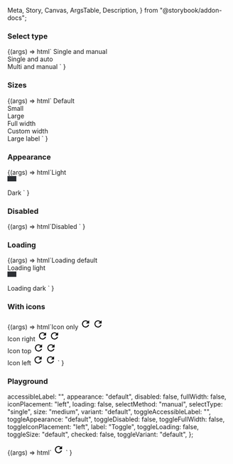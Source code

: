   Meta,
  Story,
  Canvas,
  ArgsTable,
  Description,
} from "@storybook/addon-docs";

<Meta
  title="Web Components/Toggle button group"
  component="ic-toggle-button-group"
/>

<Description markdown={readme} />

### Select type

<Canvas>
  <Story name="Select type" parameters={{ loki: { skip: true } }}>
    {(args) =>
      html`
        <span>Single and manual</span>
        <ic-toggle-button-group
          select-type="single"
          accessible-label="Single and manual select toggle group"
        >
          <ic-toggle-button label="First toggle"></ic-toggle-button>
          <ic-toggle-button label="Second toggle"></ic-toggle-button>
          <ic-toggle-button label="Third toggle"></ic-toggle-button>
        </ic-toggle-button-group>
        <br />
        <span>Single and auto</span>
        <ic-toggle-button-group
          select-method="auto"
          accessible-label="Single and auto select toggle group"
        >
          <ic-toggle-button label="First toggle"></ic-toggle-button>
          <ic-toggle-button label="Second toggle"></ic-toggle-button>
          <ic-toggle-button label="Third toggle"></ic-toggle-button>
        </ic-toggle-button-group>
        <br />
        <span>Multi and manual</span>
        <ic-toggle-button-group
          select-type="multi"
          accessible-label="Multi and manual select toggle group"
        >
          <ic-toggle-button label="First toggle"></ic-toggle-button>
          <ic-toggle-button label="Second toggle"></ic-toggle-button>
          <ic-toggle-button label="Third toggle"></ic-toggle-button>
        </ic-toggle-button-group>
      `
    }
  </Story>
</Canvas>

### Sizes

<Canvas>
  <Story name="Sizes" parameters={{ loki: { skip: true } }}>
    {(args) =>
      html`
        <span>Default</span>
        <ic-toggle-button-group label="Label for single and manual" accessible-label="Single and manual select toggle group">
        <ic-toggle-button label="First toggle"></ic-toggle-button>
        <ic-toggle-button label="Second toggle"></ic-toggle-button>
        <ic-toggle-button label="Third toggle"></ic-toggle-button>
        </ic-toggle-button-group>
        <br />
        <span>Small</span>
        <ic-toggle-button-group size="small" accessible-label="Single and manual select toggle group"
        >
        <ic-toggle-button label="First toggle" size="small"></ic-toggle-button>
        <ic-toggle-button label="Second toggle" size="small"></ic-toggle-button>
        <ic-toggle-button label="Third toggle" size="small"></ic-toggle-button>
        </ic-toggle-button-group>
        <br />
        <span>Large</span>
        <ic-toggle-button-group size="large" accessible-label="Single and manual select toggle group"
        >
        <ic-toggle-button label="First toggle" size="large"></ic-toggle-button>
        <ic-toggle-button label="Second toggle" size="large"></ic-toggle-button>
        <ic-toggle-button label="Third toggle" size="large"></ic-toggle-button>
        </ic-toggle-button-group>
        <br />
        <span>Full width</span>
        <ic-toggle-button-group
          full-width="true" accessible-label="Single and manual select toggle group"
        >
        <ic-toggle-button label="First toggle" full-width="true"></ic-toggle-button>
        <ic-toggle-button label="Second toggle" full-width="true"></ic-toggle-button>
        <ic-toggle-button label="Third toggle" full-width="true"></ic-toggle-button>
        </ic-toggle-button-group>
        <br />
        <span>Custom width</span>
        <ic-toggle-button-group
         style="width: 75%;" label="Label for single and manual" accessible-label="Single and manual select toggle group"
        >
        <ic-toggle-button label="First toggle" class="expand-toggle-group-child"></ic-toggle-button>
        <ic-toggle-button label="Second toggle"></ic-toggle-button>
        <ic-toggle-button label="Third toggle"></ic-toggle-button>
        </ic-toggle-button-group>
        <br />
        <span>Large label</span>
        <ic-toggle-button-group style="width: 40%;" accessible-label="Single and manual select toggle group"
        >
          <ic-toggle-button label="Toggle"></ic-toggle-button>
          <ic-toggle-button label="Toggle with a very very long label"></ic-toggle-button>
        </ic-toggle-button-group>
      `
    }

  </Story>
</Canvas>

### Appearance

<Canvas>
  <Story name="Appearance" parameters={{ loki: { skip: true } }}>
    {(args) =>
      html`<span>Light</span>
        <div
          style="background-color:#2c2f34; padding:6px 10px; width:fit-content"
        >
          <ic-toggle-button-group
            appearance="light"
            theme="light"
            accessible-label="Single and manual select toggle group"
          >
            <ic-toggle-button
              label="First toggle"
              theme="light"
            ></ic-toggle-button>
            <ic-toggle-button
              label="Second toggle"
              theme="light"
            ></ic-toggle-button>
            <ic-toggle-button
              label="Third toggle"
              theme="light"
            ></ic-toggle-button>
          </ic-toggle-button-group>
        </div>
        <br />
        <span>Dark</span>
        <ic-toggle-button-group
          appearance="dark"
          theme="dark"
          accessible-label="Single and manual select toggle group"
        >
          <ic-toggle-button
            label="First toggle"
            theme="dark"
          ></ic-toggle-button>
          <ic-toggle-button
            label="Second toggle"
            theme="dark"
          ></ic-toggle-button>
          <ic-toggle-button
            label="Third toggle"
            theme="dark"
          ></ic-toggle-button>
        </ic-toggle-button-group> `
    }
  </Story>
</Canvas>

### Disabled

<Canvas>
  <Story name="Disabled" parameters={{ loki: { skip: true } }}>
    {(args) =>
      html`<span>Disabled</span>
        <ic-toggle-button-group
          disabled="true"
          accessible-label="Single and manual select toggle group"
        >
          <ic-toggle-button
            label="First toggle"
            disabled="true"
          ></ic-toggle-button>
          <ic-toggle-button
            label="Second toggle"
            disabled="true"
          ></ic-toggle-button>
          <ic-toggle-button
            label="Third toggle"
            disabled="true"
          ></ic-toggle-button>
        </ic-toggle-button-group>`
    }
  </Story>
</Canvas>

### Loading

<Canvas>
  <Story name="Loading" parameters={{ loki: { skip: true } }}>
    {(args) =>
      html`<span>Loading default</span>
        <ic-toggle-button-group
          loading="true"
          accessible-label="Single and manual select toggle group"
        >
          <ic-toggle-button
            label="First toggle"
            loading="true"
          ></ic-toggle-button>
          <ic-toggle-button
            label="Second toggle"
            loading="true"
          ></ic-toggle-button>
          <ic-toggle-button
            label="Third toggle"
            loading="true"
          ></ic-toggle-button>
        </ic-toggle-button-group>
        <br />
        <span>Loading light</span>
        <div
          style="background-color:#2c2f34; padding:6px 10px; width:fit-content"
        >
          <ic-toggle-button-group
            loading="true"
            appearance="light"
            accessible-label="Single and manual select toggle group"
          >
            <ic-toggle-button
              label="First toggle"
              loading="true"
              appearance="light"
            ></ic-toggle-button>
            <ic-toggle-button
              label="Second toggle"
              loading="true"
              appearance="light"
            ></ic-toggle-button>
            <ic-toggle-button
              label="Third toggle"
              loading="true"
              appearance="light"
            ></ic-toggle-button>
          </ic-toggle-button-group>
        </div>
        <br />
        <span>Loading dark</span>
        <ic-toggle-button-group
          loading="true"
          appearance="dark"
          accessible-label="Single and manual select toggle group"
        >
          <ic-toggle-button
            label="First toggle"
            loading="true"
            appearance="dark"
          ></ic-toggle-button>
          <ic-toggle-button
            label="Second toggle"
            loading="true"
            appearance="dark"
          ></ic-toggle-button>
          <ic-toggle-button
            label="Third toggle"
            loading="true"
            appearance="dark"
          ></ic-toggle-button>
        </ic-toggle-button-group> `
    }
  </Story>
</Canvas>

### With icons

<Canvas>
  <Story name="With icons" parameters={{ loki: { skip: true } }}>
    {(args) =>
      html`<span>Icon only</span>
        <ic-toggle-button-group
          variant="icon"
          accessible-label="A group of buttons"
        >
          <ic-toggle-button variant="icon" accessible-label="refresh">
            <svg
              xmlns="http://www.w3.org/2000/svg"
              height="24px"
              viewBox="0 0 24 24"
              width="24px"
              fill="#000000"
            >
              <path d="M0 0h24v24H0V0z" fill="none" />
              <path
                d="M17.65 6.35C16.2 4.9 14.21 4 12 4c-4.42 0-7.99 3.58-7.99 8s3.57 8 7.99 8c3.73 0 6.84-2.55 7.73-6h-2.08c-.82 2.33-3.04 4-5.65 4-3.31 0-6-2.69-6-6s2.69-6 6-6c1.66 0 3.14.69 4.22 1.78L13 11h7V4l-2.35 2.35z"
              />
            </svg>
          </ic-toggle-button>
          <ic-toggle-button variant="icon" accessible-label="refresh">
            <svg
              xmlns="http://www.w3.org/2000/svg"
              height="24px"
              viewBox="0 0 24 24"
              width="24px"
              fill="#000000"
            >
              <path d="M0 0h24v24H0V0z" fill="none" />
              <path
                d="M17.65 6.35C16.2 4.9 14.21 4 12 4c-4.42 0-7.99 3.58-7.99 8s3.57 8 7.99 8c3.73 0 6.84-2.55 7.73-6h-2.08c-.82 2.33-3.04 4-5.65 4-3.31 0-6-2.69-6-6s2.69-6 6-6c1.66 0 3.14.69 4.22 1.78L13 11h7V4l-2.35 2.35z"
              />
            </svg>
          </ic-toggle-button>
        </ic-toggle-button-group>
        <br />
        <span>Icon right</span>
        <ic-toggle-button-group
          icon-placement="right"
          accessible-label="Single and manual select toggle group"
        >
          <ic-toggle-button label="Toggle">
            <svg
              slot="icon"
              xmlns="http://www.w3.org/2000/svg"
              height="24px"
              viewBox="0 0 24 24"
              width="24px"
              fill="#000000"
            >
              <path d="M0 0h24v24H0V0z" fill="none" />
              <path
                d="M17.65 6.35C16.2 4.9 14.21 4 12 4c-4.42 0-7.99 3.58-7.99 8s3.57 8 7.99 8c3.73 0 6.84-2.55 7.73-6h-2.08c-.82 2.33-3.04 4-5.65 4-3.31 0-6-2.69-6-6s2.69-6 6-6c1.66 0 3.14.69 4.22 1.78L13 11h7V4l-2.35 2.35z"
              />
            </svg>
          </ic-toggle-button>
          <ic-toggle-button label="Toggle">
            <svg
              slot="icon"
              xmlns="http://www.w3.org/2000/svg"
              height="24px"
              viewBox="0 0 24 24"
              width="24px"
              fill="#000000"
            >
              <path d="M0 0h24v24H0V0z" fill="none" />
              <path
                d="M17.65 6.35C16.2 4.9 14.21 4 12 4c-4.42 0-7.99 3.58-7.99 8s3.57 8 7.99 8c3.73 0 6.84-2.55 7.73-6h-2.08c-.82 2.33-3.04 4-5.65 4-3.31 0-6-2.69-6-6s2.69-6 6-6c1.66 0 3.14.69 4.22 1.78L13 11h7V4l-2.35 2.35z"
              />
            </svg>
          </ic-toggle-button>
        </ic-toggle-button-group>
        <br />
        <span>Icon top</span>
        <ic-toggle-button-group
          icon-placement="top"
          accessible-label="Single and manual select toggle group"
        >
          <ic-toggle-button label="Toggle">
            <svg
              slot="icon"
              xmlns="http://www.w3.org/2000/svg"
              height="24px"
              viewBox="0 0 24 24"
              width="24px"
              fill="#000000"
            >
              <path d="M0 0h24v24H0V0z" fill="none" />
              <path
                d="M17.65 6.35C16.2 4.9 14.21 4 12 4c-4.42 0-7.99 3.58-7.99 8s3.57 8 7.99 8c3.73 0 6.84-2.55 7.73-6h-2.08c-.82 2.33-3.04 4-5.65 4-3.31 0-6-2.69-6-6s2.69-6 6-6c1.66 0 3.14.69 4.22 1.78L13 11h7V4l-2.35 2.35z"
              />
            </svg>
          </ic-toggle-button>
          <ic-toggle-button label="Toggle">
            <svg
              slot="icon"
              xmlns="http://www.w3.org/2000/svg"
              height="24px"
              viewBox="0 0 24 24"
              width="24px"
              fill="#000000"
            >
              <path d="M0 0h24v24H0V0z" fill="none" />
              <path
                d="M17.65 6.35C16.2 4.9 14.21 4 12 4c-4.42 0-7.99 3.58-7.99 8s3.57 8 7.99 8c3.73 0 6.84-2.55 7.73-6h-2.08c-.82 2.33-3.04 4-5.65 4-3.31 0-6-2.69-6-6s2.69-6 6-6c1.66 0 3.14.69 4.22 1.78L13 11h7V4l-2.35 2.35z"
              />
            </svg>
          </ic-toggle-button>
        </ic-toggle-button-group>
        <br />
        <span>Icon left</span>
        <ic-toggle-button-group
          icon-placement="left"
          accessible-label="Single and manual select toggle group"
        >
          <ic-toggle-button label="Toggle">
            <svg
              slot="icon"
              xmlns="http://www.w3.org/2000/svg"
              height="24px"
              viewBox="0 0 24 24"
              width="24px"
              fill="#000000"
            >
              <path d="M0 0h24v24H0V0z" fill="none" />
              <path
                d="M17.65 6.35C16.2 4.9 14.21 4 12 4c-4.42 0-7.99 3.58-7.99 8s3.57 8 7.99 8c3.73 0 6.84-2.55 7.73-6h-2.08c-.82 2.33-3.04 4-5.65 4-3.31 0-6-2.69-6-6s2.69-6 6-6c1.66 0 3.14.69 4.22 1.78L13 11h7V4l-2.35 2.35z"
              />
            </svg>
          </ic-toggle-button>
          <ic-toggle-button label="Toggle">
            <svg
              slot="icon"
              xmlns="http://www.w3.org/2000/svg"
              height="24px"
              viewBox="0 0 24 24"
              width="24px"
              fill="#000000"
            >
              <path d="M0 0h24v24H0V0z" fill="none" />
              <path
                d="M17.65 6.35C16.2 4.9 14.21 4 12 4c-4.42 0-7.99 3.58-7.99 8s3.57 8 7.99 8c3.73 0 6.84-2.55 7.73-6h-2.08c-.82 2.33-3.04 4-5.65 4-3.31 0-6-2.69-6-6s2.69-6 6-6c1.66 0 3.14.69 4.22 1.78L13 11h7V4l-2.35 2.35z"
              />
            </svg>
          </ic-toggle-button>
        </ic-toggle-button-group> `
    }
  </Story>
</Canvas>

### Playground

  accessibleLabel: "",
  appearance: "default",
  disabled: false,
  fullWidth: false,
  iconPlacement: "left",
  loading: false,
  selectMethod: "manual",
  selectType: "single",
  size: "medium",
  variant: "default",
  toggleAccessibleLabel: "",
  toggleAppearance: "default",
  toggleDisabled: false,
  toggleFullWidth: false,
  toggleIconPlacement: "left",
  label: "Toggle",
  toggleLoading: false,
  toggleSize: "default",
  checked: false,
  toggleVariant: "default",
};

<Canvas>
  <Story
    args={defaultArgs}
    parameters={{ loki: { skip: true } }}
    argTypes={{
      appearance: {
        options: ["default", "dark", "light"],
        control: {
          type: "radio",
        },
      },
      iconPlacement: {
        options: ["left", "right", "top"],
        control: {
          type: "radio",
        },
      },
      selectMethod: {
        options: ["manual", "auto"],
        control: {
          type: "inline-radio",
        },
      },
      selectType: {
        options: ["single", "multi"],
        control: {
          type: "inline-radio",
        },
      },
      size: {
        options: ["medium", "small", "large"],
        control: {
          type: "radio",
        },
      },
      variant: {
        options: ["default", "icon"],
        control: {
          type: "inline-radio",
        },
      },
      toggleAppearance: {
        options: ["default", "dark", "light"],
        control: {
          type: "radio",
        },
      },
      toggleIconPlacement: {
        options: ["left", "right", "top"],
        control: {
          type: "radio",
        },
      },
      toggleSize: {
        options: ["medium", "small", "large"],
        control: {
          type: "radio",
        },
      },
      toggleVariant: {
        options: ["default", "icon"],
        control: {
          type: "inline-radio",
        },
      },
    }}
    name="Playground"
  >
    {(args) =>
      html`<ic-toggle-button-group
        accessible-label=${args.accessibleLabel}
        appearance=${args.appearance}
        disabled=${args.disabled}
        full-width=${args.fullWidth}
        icon-placement=${args.iconPlacement}
        loading=${args.loading}
        select-method=${args.selectMethod}
        select-type=${args.selectType}
        size=${args.size}
        variant=${args.variant}
      >
        <ic-toggle-button
          accessible-label=${args.toggleAccessibleLabel}
          appearance=${args.toggleAppearance}
          disabled=${args.toggleDisabled}
          full-width=${args.toggleFullWidth}
          icon-placement=${args.toggleIconPlacement}
          loading=${args.toggleLoading}
          size=${args.toggleSize}
          checked=${args.checked}
          variant=${args.toggleVariant}
          label=${args.label}
        >
          <svg
            xmlns="http://www.w3.org/2000/svg"
            height="24px"
            viewBox="0 0 24 24"
            width="24px"
            fill="#000000"
            slot="icon"
          >
            <path d="M0 0h24v24H0V0z" fill="none" />
            <path
              d="M17.65 6.35C16.2 4.9 14.21 4 12 4c-4.42 0-7.99 3.58-7.99 8s3.57 8 7.99 8c3.73 0 6.84-2.55 7.73-6h-2.08c-.82 2.33-3.04 4-5.65 4-3.31 0-6-2.69-6-6s2.69-6 6-6c1.66 0 3.14.69 4.22 1.78L13 11h7V4l-2.35 2.35z"
            />
          </svg>
        </ic-toggle-button>
        <ic-toggle-button label="Second toggle"></ic-toggle-button>
        <ic-toggle-button label="Third toggle"></ic-toggle-button>
      </ic-toggle-button-group>`
    }
  </Story>
</Canvas>
